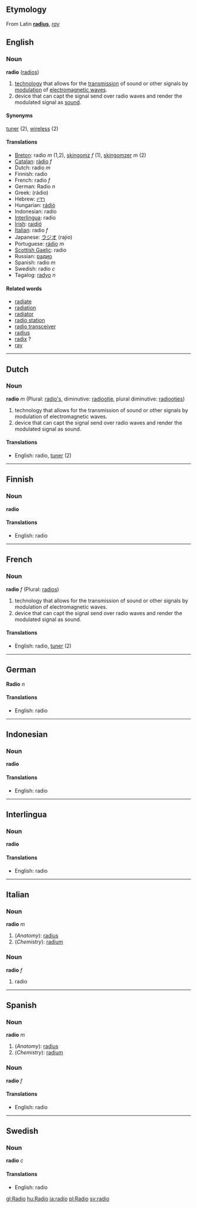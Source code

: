 ==Etymology==
From Latin '''[[radius]]''', ''[[ray]]''

==English==
===Noun===
'''radio''' ([[radios]])

#[[technology]] that allows for the [[transmission]] of sound or other signals by [[modulation]] of [[electromagnetic wave]]s.
#device that can capt the signal send over radio waves and render the modulated signal as [[sound]].

====Synonyms====
[[tuner]] (2), [[wireless]] (2)

====Translations====
*[[Breton]]: radio ''m'' (1,2), [[skingomz]] ''f'' (1), [[skingomzer]] ''m'' (2)
*[[Catalan]]: [[ràdio]] ''f''
*Dutch: radio ''m''
*Finnish: radio
*French: radio ''f''
*German: Radio ''n''
*Greek: (r&aacute;dio)
*Hebrew: [[רדיו]]
*Hungarian: [[rádió]]
*Indonesian: radio
*[[Interlingua]]: radio
*[[Irish]]: [[raidió]]
*[[Italian]]: radio ''f''
*Japanese: [[ラジオ]] (rajio)
*Portuguese: [[rádio]] ''m''
*[[Scottish Gaelic]]: radio
*Russian: [[радио]]
*Spanish: radio ''m''
*Swedish: radio ''c''
*Tagalog: [[radyo]] ''n''

====Related words====
*[[radiate]]
*[[radiation]]
*[[radiator]]
*[[radio station]]
*[[radio transceiver]]
*[[radius]]
*[[radix]] ?
*[[ray]]


----

==Dutch==
===Noun===
'''radio''' ''m'' (Plural: [[radio's]], diminutive: [[radiootje]], plural diminutive: [[radiootjes]])

#technology that allows for the transmission of sound or other signals by modulation of electromagnetic waves.
#device that can capt the signal send over radio waves and render the modulated signal as sound.

====Translations====
*English: radio, [[tuner]] (2)

----
==Finnish==
===Noun===
'''radio'''

====Translations====
*English: radio

----
==French==
===Noun===
'''radio''' ''f'' (Plural: [[radios]])

#technology that allows for the transmission of sound or other signals by modulation of electromagnetic waves.
#device that can capt the signal send over radio waves and render the modulated signal as sound.

====Translations====
*English: radio, [[tuner]] (2)

----
==German==
'''Radio''' ''n''

====Translations====
*English: radio

----
==Indonesian==
===Noun===
'''radio'''

====Translations====
*English: radio
----
==Interlingua==
===Noun===
'''radio'''

====Translations====
*English: radio

----
==Italian==
===Noun===
'''radio''' ''m''

#(''Anatomy''): [[radius]]
#(''Chemistry''): [[radium]]

===Noun===
'''radio''' ''f''

# radio
----
==Spanish==
===Noun===
'''radio''' ''m''

#(''Anatomy''): [[radius]]
#(''Chemistry''): [[radium]]

===Noun===
'''radio''' ''f''

====Translations====
*English: radio

----
==Swedish==
===Noun===
'''radio''' ''c''

====Translations====
*English: radio

[[gl:Radio]]
[[hu:Radio]]
[[ja:radio]]
[[pl:Radio]]
[[sv:radio]]